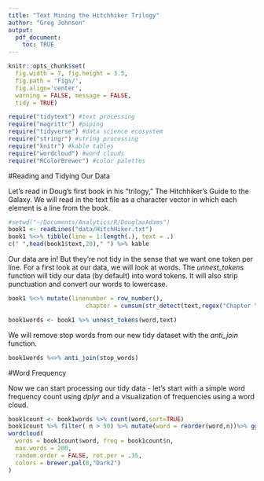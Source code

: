 ```yaml
---
title: "Text Mining the Hitchhiker Trilogy"
author: "Greg Johnson"
output: 
  pdf_document:
    toc: TRUE
---
```


```r
knitr::opts_chunk$set(
  fig.width = 7, fig.height = 3.5, 
  fig.path = 'Figs/',
  fig.align='center',
  warning = FALSE, message = FALSE,
  tidy = TRUE)
```


```r
require("tidytext") #text processing
require("magrittr") #piping
require("tidyverse") #data science ecosystem
require("stringr") #string processing
require("knitr") #kable tables
require("wordcloud") #word clouds
require("RColorBrewer") #color palettes
```

#Reading and Tidying Our Data

Let's read in Doug's first book in his "trilogy," The Hitchhiker's Guide to the Galaxy. We will read in the text file as a character vector in which each element is a line from the book.

```r
#setwd("~/Documents/Analytics/R/DouglasAdams")
book1 <- readLines("data/HitchHiker.txt")
book1 %<>% tibble(line = 1:length(.), text = .)
c(" ",head(book1$text,20)," ") %>% kable
```

Our data are in! But they're not tidy in the sense that we want one token per line. For a first look at our data, we will look at words. The *unnest_tokens* function will tidy our data (by default) into word tokens. It will also strip punctuation and convert our words to lowercase.

```r
book1 %<>% mutate(linenumber = row_number(),
                      chapter = cumsum(str_detect(text,regex("Chapter \\d+$",ignore_case = TRUE))))

book1words <- book1 %>% unnest_tokens(word,text)

```

We will remove stop words from our new tidy dataset with the *anti_join* function.

```r
book1words %<>% anti_join(stop_words)
```

#Word Frequency

Now we can start processing our tidy data - let's start with a simple word frequency count using *dplyr* and a visualization of frequencies using a word cloud.

```r
book1count <- book1words %>% count(word,sort=TRUE)
book1count %>% filter( n > 50) %>% mutate(word = reorder(word,n))%>% ggplot(aes(word,n)) + geom_col() + xlab(NULL)+ coord_flip()
wordcloud(
  words = book1count$word, freq = book1count$n, 
  max.words = 200, 
  random.order = FALSE, rot.per = .35, 
  colors = brewer.pal(8,"Dark2")
)
```






